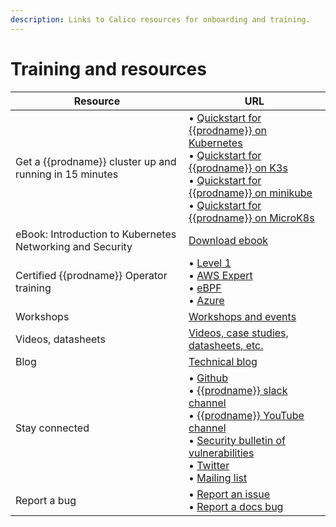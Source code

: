 ```yaml
---
description: Links to Calico resources for onboarding and training.
---
```


# Training and resources

| Resource                                                  | URL                                                          |
| --------------------------------------------------------- | ------------------------------------------------------------ |
| Get a {{prodname}} cluster up and running in 15 minutes         | &bull; [Quickstart for {{prodname}} on Kubernetes](../getting-started/kubernetes/quickstart.mdx)<br/>&bull; [Quickstart for {{prodname}} on K3s](../getting-started/kubernetes/k3s/quickstart.mdx)<br/>&bull; [Quickstart for {{prodname}} on minikube](../getting-started/kubernetes/minikube.mdx)<br/>&bull; [Quickstart for {{prodname}} on MicroK8s](../getting-started/kubernetes/microk8s.mdx) |
| eBook: Introduction to Kubernetes Networking and Security | [Download ebook](https://www.tigera.io/lp/kubernetes-networking-ebook/) |
| Certified {{prodname}} Operator training                        | &bull; [Level 1](https://academy.tigera.io/course/certified-calico-operator-level-1/)<br/>&bull; [AWS Expert](https://academy.tigera.io/course/certified-calico-operator-aws-expert/)<br/>&bull; [eBPF](https://academy.tigera.io/course/certified-calico-operator-ebpf/)<br/>&bull; [Azure](https://academy.tigera.io/course/certified-calico-operator-azure-expert/) |
| Workshops                                                 | [Workshops and events](https://www.tigera.io/events/)        |
| Videos, datasheets                                        | [Videos, case studies, datasheets, etc.](https://www.tigera.io/resources/) |
| Blog                                                      | [Technical blog](https://www.tigera.io/blog/?_sft_post_tag=project-calico) |
| Stay connected                                            | &bull; [Github](https://github.com/projectcalico/calico)<br/>&bull; [{{prodname}} slack channel](https://app.slack.com/client/T0BC4L1GD/CUKP5S64R/thread/CUKP5S64R-1667519391.923949?cdn_fallback=2)<br />&bull; [{{prodname}} YouTube channel](https://www.youtube.com/channel/UCFpTnXDNcBoXI4gqCDmegFA)<br/>&bull; [Security bulletin of vulnerabilities](https://www.tigera.io/security-bulletins/)<br/>&bull; [Twitter](https://twitter.com/projectcalico)<br/>&bull; [Mailing list](https://www.tigera.io/project-calico/) |
| Report a bug                                              | &bull; [Report an issue](https://github.com/projectcalico/calico/issues)<br />&bull; [Report a docs bug](https://github.com/tigera/docs/issues) |
